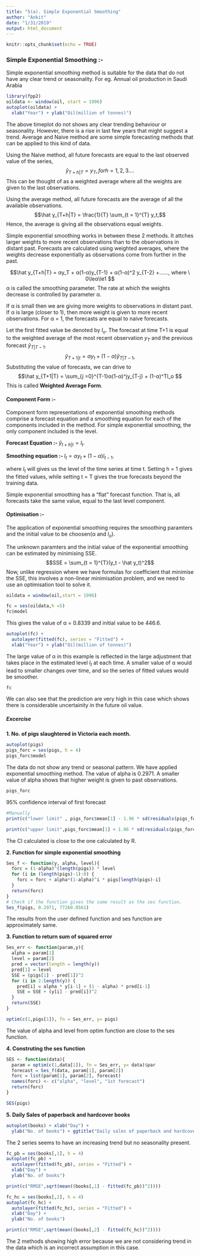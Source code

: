 ```yaml
---
title: "5(a). Simple Exponential Smoothing"
author: "Ankit"
date: "1/31/2019"
output: html_document
---
```


```r
knitr::opts_chunk$set(echo = TRUE)
```

### Simple Exponential Smoothing :-
Simple exponential smoothing method is suitable for the data that do not have any clear trend or seasonality. For eg. Annual oil production in Saudi Arabia
```r
library(fpp2)
oildata <- window(oil, start = 1996)
autoplot(oildata) +
  xlab("Year") + ylab("Oil(million of tonnes)")
```

The above timeplot do not shows any clear trending behaviour or seasonality. However, there is a rise in last few years that might suggest a trend. Average and Naive method are some simple forecasting methods that can be applied to this kind of data. 

Using the Naive method, all future forecasts are equal to the last observed value of the series, 
$$\hat y_{T+h|T} = y_T, for h = 1,2,3....$$
This can be thought of as a weighted average where all the weights are given to the last observations.

Using the average method, all future forecasts are the average of all the available observations.
$$\hat y_{T+h|T} = \frac{1}{T} \sum_{t = 1}^{T} y_t,$$
Hence, the average is giving all the observations equal weights.

Simple exponential smoothing works in between these 2 methods. It attches larger weights to more recent observations than to the observations in distant past. Forecasts are calculated using weighted averages, where the weights decrease exponentially as observations come from further in the past.

$$\hat y_{T+h|T} = αy_T + α(1-α)y_{T-1} + α(1-α)^2 y_{T-2} +......, where \ 0\leα\le1 $$
α is called the smoothing parameter. The rate at which the weights decrease is controlled by parameter α.

If α is small then we are giving more weights to observations in distant past. 
If α is large (closer to 1), then more weight is given to more recent observations. For α = 1, the forecasts are equal to naive forecasts.

Let the first fitted value be denoted by $l_o$. The forecast at time T+1 is equal to the weighted average of the most recent observation $y_T$ and the previous forecast $\hat y_{T|T-1}$.
$$\hat y_{T+1|t} = αy_t + (1-α) \hat y_{T|T-1},$$
Substituting the value of forecasts, we can drive to
$$\hat y_{T+1|T} = \sum_{j =0}^{T-1}α(1-α)^jy_{T-j} + (1-α)^Tl_o $$
This is called **Weighted Average Form**.

#### Component Form :-
Component form representations of exponential smoothing methods comprise a forecast equation and a smoothing equation for each of the components included in the method. For simple exponential smoothing, the only component included is the level.

**Forecast Equation :- ** $\hat y_{t+h|t} = l_t$.

**Smoothing equation :- ** $l_t = αy_t + (1-α)l_{t-1}$.

where $l_t$ will gives us the level of the time series at time t. Setting h = 1 gives the fitted values, while setting t = T gives the true forecasts beyond the training data.

Simple exponential smoothing has a “flat” forecast function. That is, all forecasts take the same value, equal to the last level component.

#### Optimisation :-
The application of exponential smoothing  requires the smoothing paramters and the initial value to be choosen(α and $l_o$).

The unknown paramters and the initial value of the exponential smoothing can be estimated by minimising SSE.
$$SSE = \sum_{t = 1}^{T}(y_t - \hat y_t)^2$$
Now, unlike regression where we have formulas for coefficient that minimise the SSE, this involves a non-linear minimisation problem, and we need to use an optimisation tool to solve it.
```r
oildata = window(oil,start = 1996)

fc = ses(oildata,h =5)
fc$model
```

This gives the value of α = 0.8339 and initial value to be 446.6.

```r
autoplot(fc) +
  autolayer(fitted(fc), series = "Fitted") +
  xlab("Year") + ylab("Oil(million of tonnes)")
```

The large value of α in this example is reflected in the large adjustment that takes place in the estimated level $l_t$ at each time. A smaller value of α would lead to smaller changes over time, and so the series of fitted values would be smoother.

```r
fc
```

We can also see that the prediction are very high in this case which shows there is considerable uncertainity in the future oil value.

##### Excercise 
**1. No. of pigs slaughtered in Victoria each month.**
```r
autoplot(pigs)
pigs_forc = ses(pigs, h = 4)
pigs_forc$model
```

The data do not show any trend or seasonal pattern. We have applied exponential smoothing method.
The value of alpha is 0.2971. A smaller value of alpha shows that higher weight is given to past observations.

```r
pigs_forc
```

95% confidence interval of first forecast
```r
#Manually
print(c("lower limit" , pigs_forc$mean[1] - 1.96 * sd(residuals(pigs_forc))))

print(c("upper limit",pigs_forc$mean[1] + 1.96 * sd(residuals(pigs_forc))))

```

The CI calculated is close to the one calculated by R.

**2. Function for simple exponential smoothing**
```r
Ses_f <- function(y, alpha, level){
  forc = (1-alpha)^(length(pigs)) * level
  for (i in (length(pigs)-1):0) {
    forc = forc + alpha*(1-alpha)^i * pigs[length(pigs)-i]
  }
  return(forc)
}
# Check if the function gives the same result as the ses function.
Ses_f(pigs, 0.2971, 77260.0561)
```

The results from the user defined function and ses function are approximately same.

**3. Function to return sum of squared error **
```r
Ses_err <- function(param,y){
  alpha = param[1]
  level = param[2]
  pred = vector(length = length(y))
  pred[1] = level
  SSE = (pigs[1] - pred[1])^2
  for (i in 2:length(y)) {
    pred[i] = alpha * y[i-1] + (1 - alpha) * pred[i-1]
    SSE = SSE + (y[i] - pred[i])^2
  }
  return(SSE)
}

optim(c(1,pigs[1]), fn = Ses_err, y= pigs)
```
The value of alpha and level from optim function are close to the ses function.

**4. Construting the ses function**
```r
SES <- function(data){
  param = optim(c(1,data[1]), fn = Ses_err, y= data)$par
  forecast = Ses_f(data, param[1], param[2])
  forc = list(param[1], param[2], forecast)
  names(forc) <- c("alpha", "level", "1st forecast")
  return(forc)
}

SES(pigs)
```

**5. Daily Sales of paperback and hardcover books**
```r
autoplot(books) + xlab("Day") +
  ylab("No. of books") + ggtitle("Daily sales of paperback and hardcover books")
```

The 2 series seems to have an increasing trend but no seasonality present.

```r
fc_pb = ses(books[,1], h = 4)
autoplot(fc_pb) + 
  autolayer(fitted(fc_pb), series = "Fitted") +
  xlab("Day") +
  ylab("No. of books")

print(c("RMSE",sqrt(mean((books[,1] - fitted(fc_pb))^2))))
```


```r
fc_hc = ses(books[,2], h = 4)
autoplot(fc_hc) + 
  autolayer(fitted(fc_hc), series = "Fitted") +
  xlab("Day") +
  ylab("No. of books")

print(c("RMSE",sqrt(mean((books[,2] - fitted(fc_hc))^2))))
```

The 2 methods showing high error because we are not considering trend in the data which is an incorrect assumption in this case.

